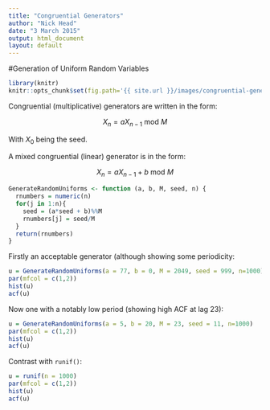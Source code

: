 ```yaml
---
title: "Congruential Generators"
author: "Nick Head"
date: "3 March 2015"
output: html_document
layout: default
---
```


#Generation of Uniform Random Variables

```r
library(knitr)
knitr::opts_chunk$set(fig.path='{{ site.url }}/images/congruential-generators-')
```

Congruential (multiplicative) generators are written in the form:

$$X_n = a X_{n-1} \text{ mod } M$$

With $X_0$ being the seed. 

A mixed congruential (linear) generator is in the form:

$$X_n = a X_{n-1} + b \text{ mod } M$$


```r
GenerateRandomUniforms <- function (a, b, M, seed, n) {
  rnumbers = numeric(n)
  for(j in 1:n){
    seed = (a*seed + b)%%M
    rnumbers[j] = seed/M
  }
  return(rnumbers)
}
```

Firstly an acceptable generator (although showing some periodicity: 
```r
u = GenerateRandomUniforms(a = 77, b = 0, M = 2049, seed = 999, n=1000)
par(mfcol = c(1,2))
hist(u)
acf(u)
```

Now one with a notably low period (showing high ACF at lag 23): 
```r
u = GenerateRandomUniforms(a = 5, b = 20, M = 23, seed = 11, n=1000)
par(mfcol = c(1,2))
hist(u)
acf(u)
```

Contrast with `runif()`:

```r
u = runif(n = 1000)
par(mfcol = c(1,2))
hist(u)
acf(u)
```


